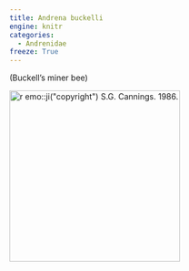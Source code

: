 ```yaml
---
title: Andrena buckelli
engine: knitr
categories:
  - Andrenidae
freeze: True
---
```

(Buckell's miner bee)

[![`r emo::ji("copyright")` S.G. Cannings. 1986.](https://inaturalist-open-data.s3.amazonaws.com/photos/188536234/medium.jpg){height=300}](https://www.zoology.ubc.ca/entomology/main/Hymenoptera/Andrenidae/Andrena%20buckelli%20(1dorsal).jpg)
